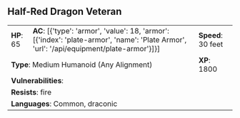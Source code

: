 ## Half-Red Dragon Veteran {#monster-half-red-dragon-veteran}

```{=html}
<table class="table table-striped">
    <tbody>
        <tr>                    
            <td><b>HP</b>: 65</td>
            <td><b>AC</b>: [{'type': 'armor', 'value': 18, 'armor': [{'index': 'plate-armor', 'name': 'Plate Armor', 'url': '/api/equipment/plate-armor'}]}]</td>
            <td><b>Speed</b>: 30 feet</td>
        </tr>
        <tr>
            <td colspan="2"><b>Type</b>: Medium Humanoid (Any Alignment)</td>
            <td><b>XP</b>: 1800</td>
        </tr>
        <tr>
            <td colspan="3"><b>Vulnerabilities</b>: </td>
        </tr>
        <tr>
            <td colspan="3"><b>Resists</b>: fire</td>
        </tr>
        <tr>
            <td colspan="3"><b>Languages</b>: Common, draconic</td>
        </tr>
    </tbody>
</table>
```